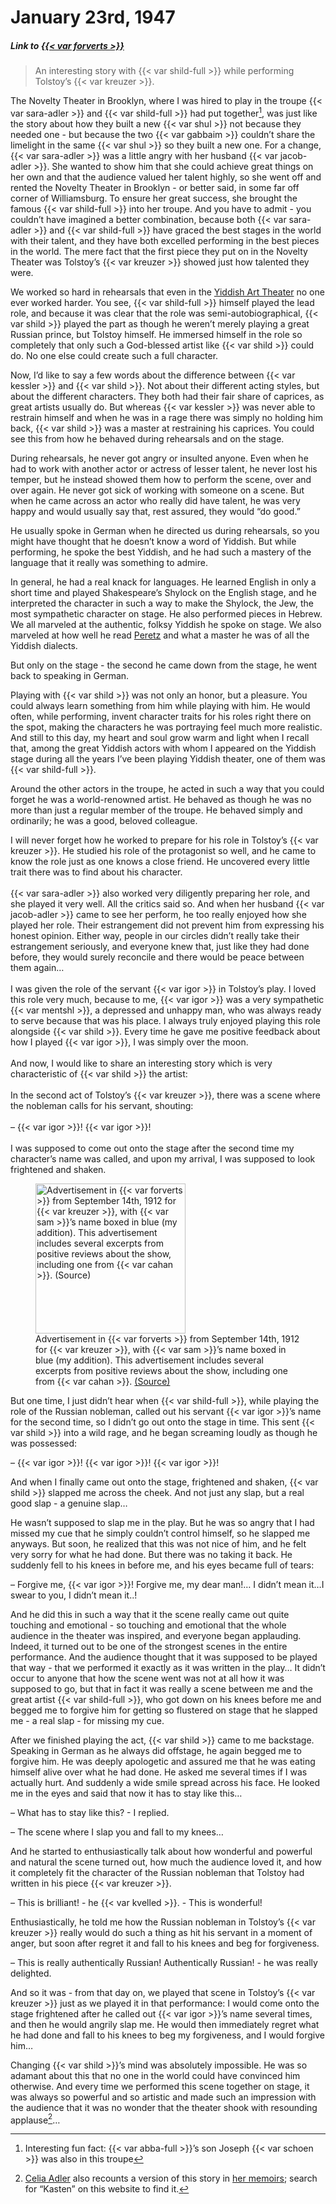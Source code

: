 # January 23rd, 1947

##### _Link to [{{< var forverts >}}](https://www.nli.org.il/en/newspapers/frw/1947/01/23/01/)_ {.unnumbered}

> An interesting story with {{< var shild-full >}} while performing Tolstoy's {{< var kreuzer >}}.


The Novelty Theater in Brooklyn, where I was hired to play in the troupe {{< var sara-adler >}} and {{< var shild-full >}} had put together^[Interesting fun fact: {{< var abba-full >}}'s son Joseph {{< var schoen >}} was also in this troupe], was just like the story about how they built a new {{< var shul >}} not because they needed one - but because the two {{< var gabbaim >}} couldn't share the limelight in the same {{< var shul >}} so they built a new one. For a change, {{< var sara-adler >}} was a little angry with her husband {{< var jacob-adler >}}. She wanted to show him that she could achieve great things on her own and that the audience valued her talent highly, so she went off and rented the Novelty Theater in Brooklyn - or better said, in some far off corner of Williamsburg. To ensure her great success, she brought the famous {{< var shild-full >}} into her troupe. And you have to admit - you couldn't have imagined a better combination, because both {{< var sara-adler >}} and {{< var shild-full >}} have graced the best stages in the world with their talent, and they have both excelled performing in the best pieces in the world. The mere fact that the first piece they put on in the Novelty Theater was Tolstoy's {{< var kreuzer >}} showed just how talented they were.

We worked so hard in rehearsals that even in the [Yiddish Art Theater](https://en.wikipedia.org/wiki/Yiddish_Art_Theatre) no one ever worked harder. You see, {{< var shild-full >}} himself played the lead role, and because it was clear that the role was semi-autobiographical, {{< var shild >}} played the part as though he weren't merely playing a great Russian prince, but Tolstoy himself. He immersed himself in the role so completely that only such a God-blessed artist like {{< var shild >}} could do. No one else could create such a full character.

Now, I'd like to say a few words about the difference between {{< var kessler >}} and {{< var shild >}}. Not about their different acting styles, but about the different characters. They both had their fair share of caprices, as great artists usually do. But whereas {{< var kessler >}} was never able to restrain himself and when he was in a rage there was simply no holding him back, {{< var shild >}} was a master at restraining his caprices. You could see this from how he behaved during rehearsals and on the stage.

During rehearsals, he never got angry or insulted anyone. Even when he had to work with another actor or actress of lesser talent, he never lost his temper, but he instead showed them how to perform the scene, over and over again. He never got sick of working with someone on a scene. But when he came across an actor who really did have talent, he was very happy and would usually say that, rest assured, they would "do good."

He usually spoke in German when he directed us during rehearsals, so you might have thought that he doesn't know a word of Yiddish. But while performing, he spoke the best Yiddish, and he had such a mastery of the language that it really was something to admire.

In general, he had a real knack for languages. He learned English in only a short time and played Shakespeare's Shylock on the English stage, and he interpreted the character in such a way to make the Shylock, the Jew, the most sympathetic character on stage. He also performed pieces in Hebrew. We all marveled at the authentic, folksy Yiddish he spoke on stage. We also marveled at how well he read [Peretz](https://en.wikipedia.org/wiki/I._L._Peretz) and what a master he was of all the Yiddish dialects.

But only on the stage - the second he came down from the stage, he went back to speaking in German.

Playing with {{< var shild >}} was not only an honor, but a pleasure. You could always learn something from him while playing with him. He would often, while performing, invent character traits for his roles right there on the spot, making the characters he was portraying feel much more realistic. And still to this day, my heart and soul grow warm and light when I recall that, among the great Yiddish actors with whom I appeared on the Yiddish stage during all the years I've been playing Yiddish theater, one of them was {{< var shild-full >}}.

Around the other actors in the troupe, he acted in such a way that you could forget he was a world-renowned artist. He behaved as though he was no more than just a regular member of the troupe. He behaved simply and ordinarily; he was a good, beloved colleague.


::: {layout-ncol=2}

I will never forget how he worked to prepare for his role in Tolstoy's {{< var kreuzer >}}. He studied his role of the protagonist so well, and he came to know the role just as one knows a close friend. He uncovered every little trait there was to find about his character.<br><br>
{{< var sara-adler >}} also worked very diligently preparing her role, and she played it very well. All the critics said so. And when her husband {{< var jacob-adler >}} came to see her perform, he too really enjoyed how she played her role. Their estrangement did not prevent him from expressing his honest opinion. Either way, people in our circles didn't really take their estrangement seriously, and everyone knew that, just like they had done before, they would surely reconcile and there would be peace between them again...<br><br>
I was given the role of the servant {{< var igor >}} in Tolstoy's play. I loved this role very much, because to me, {{< var igor >}} was a very sympathetic {{< var mentshl >}}, a depressed and unhappy man, who was always ready to serve because that was his place. I always truly enjoyed playing this role alongside {{< var shild >}}. Every time he gave me positive feedback about how I played {{< var igor >}}, I was simply over the moon.<br><br>
And now, I would like to share an interesting story which is very characteristic of {{< var shild >}} the artist:<br><br>
In the second act of Tolstoy's {{< var kreuzer >}}, there was a scene where the nobleman calls for his servant, shouting:<br><br>
-- {{< var igor >}}! {{< var igor >}}!<br><br>
I was supposed to come out onto the stage after the second time my character's name was called, and upon my arrival, I was supposed to look frightened and shaken.

![Advertisement in {{< var forverts >}} from September 14th, 1912 for {{< var kreuzer >}}, with {{< var sam >}}'s name boxed in blue (my addition). This advertisement includes several excerpts from positive reviews about the show, including one from {{< var cahan >}}. [(Source)](https://www.nli.org.il/en/newspapers/frw/1912/09/14/01/article/15.1)](../img/newspaper_clippings/1912-09-14_forverts.png){width="2.5in"}

:::

But one time, I just didn't hear when {{< var shild-full >}}, while playing the role of the Russian nobleman, called out his servant {{< var igor >}}'s name for the second time, so I didn't go out onto the stage in time. This sent {{< var shild >}} into a wild rage, and he began screaming loudly as though he was possessed:

-- {{< var igor >}}! {{< var igor >}}! {{< var igor >}}!

And when I finally came out onto the stage, frightened and shaken, {{< var shild >}} slapped me across the cheek. And not just any slap, but a real good slap - a genuine slap...

He wasn't supposed to slap me in the play. But he was so angry that I had missed my cue that he simply couldn't control himself, so he slapped me anyways. But soon, he realized that this was not nice of him, and he felt very sorry for what he had done. But there was no taking it back. He suddenly fell to his knees in before me, and his eyes became full of tears:

-- Forgive me, {{< var igor >}}! Forgive me, my dear man!... I didn't mean it...I swear to you, I didn't mean it..!

And he did this in such a way that it the scene really came out quite touching and emotional - so touching and emotional that the whole audience in the theater was inspired, and everyone began applauding. Indeed, it turned out to be one of the strongest scenes in the entire performance. And the audience thought that it was supposed to be played that way - that we performed it exactly as it was written in the play... It didn't occur to anyone that how the scene went was not at all how it was supposed to go, but that in fact it was really a scene between me and the great artist {{< var shild-full >}}, who got down on his knees before me and begged me to forgive him for getting so flustered on stage that he slapped me - a real slap - for missing my cue.

After we finished playing the act, {{< var shild >}} came to me backstage. Speaking in German as he always did offstage, he again begged me to forgive him. He was deeply apologetic and assured me that he was eating himself alive over what he had done. He asked me several times if I was actually hurt. And suddenly a wide smile spread across his face. He looked me in the eyes and said that now it has to stay like this...

-- What has to stay like this? - I replied.

-- The scene where I slap you and fall to my knees...

And he started to enthusiastically talk about how wonderful and powerful and natural the scene turned out, how much the audience loved it, and how it completely fit the character of the Russian nobleman that Tolstoy had written in his piece {{< var kreuzer >}}.

-- This is brilliant! - he {{< var kvelled >}}. - This is wonderful!

Enthusiastically, he told me how the Russian nobleman in Tolstoy's {{< var kreuzer >}} really would do such a thing as hit his servant in a moment of anger, but soon after regret it and fall to his knees and beg for forgiveness.

-- This is really authentically Russian! Authentically Russian! - he was really delighted.

And so it was - from that day on, we played that scene in Tolstoy's {{< var kreuzer >}} just as we played it in that performance: I would come onto the stage frightened after he called out {{< var igor >}}'s name several times, and then he would angrily slap me. He would then immediately regret what he had done and fall to his knees to beg my forgiveness, and I would forgive him...

Changing {{< var shild >}}'s mind was absolutely impossible. He was so adamant about this that no one in the world could have convinced him otherwise. And every time we performed this scene together on stage, it was always so powerful and so artistic and made such an impression with the audience that it was no wonder that the theater shook with resounding applause^[[Celia Adler](https://en.wikipedia.org/wiki/Celia_Adler) also recounts a version of this story in [her memoirs](https://www.museumoffamilyhistory.com/moyt/cadler-V1.htm); search for "Kasten" on this website to find it.]...
